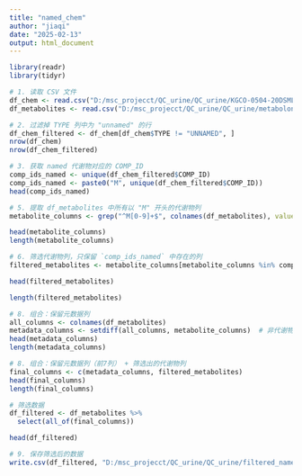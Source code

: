 ---
title: "named_chem"
author: "jiaqi"
date: "2025-02-13"
output: html_document
---
```{r}
library(readr)
library(tidyr)
```

```{r}
# 1. 读取 CSV 文件
df_chem <- read.csv("D:/msc_projecct/QC_urine/QC_urine/KGCO-0504-20DSMLTA+ Urine Data Tables_Chemical Annotation.csv", stringsAsFactors = FALSE)
df_metabolites <- read.csv("D:/msc_projecct/QC_urine/QC_urine/metabolon_urine_batch_norm_metab_quantile_normalised_at_least_80perc_imputed_2021.csv", stringsAsFactors = FALSE)

```

```{r}
# 2. 过滤掉 TYPE 列中为 "unnamed" 的行
df_chem_filtered <- df_chem[df_chem$TYPE != "UNNAMED", ]
nrow(df_chem)
nrow(df_chem_filtered)
```
```{r}
# 3. 获取 named 代谢物对应的 COMP_ID
comp_ids_named <- unique(df_chem_filtered$COMP_ID)
comp_ids_named <- paste0("M", unique(df_chem_filtered$COMP_ID))
head(comp_ids_named)

```

```{r}
# 5. 提取 df_metabolites 中所有以 "M" 开头的代谢物列
metabolite_columns <- grep("^M[0-9]+$", colnames(df_metabolites), value = TRUE)

head(metabolite_columns)
length(metabolite_columns)

```

```{r}
# 6. 筛选代谢物列，只保留 `comp_ids_named` 中存在的列
filtered_metabolites <- metabolite_columns[metabolite_columns %in% comp_ids_named]

head(filtered_metabolites)

length(filtered_metabolites)
```
```{r}
# 8. 组合：保留元数据列
all_columns <- colnames(df_metabolites)
metadata_columns <- setdiff(all_columns, metabolite_columns)  # 非代谢物列
head(metadata_columns)
length(metadata_columns)
```
```{r}
# 8. 组合：保留元数据列（前7列） + 筛选出的代谢物列
final_columns <- c(metadata_columns, filtered_metabolites)
head(final_columns)
length(final_columns)
```

```{r}
# 筛选数据
df_filtered <- df_metabolites %>%
  select(all_of(final_columns))

head(df_filtered)
```
```{r}
# 9. 保存筛选后的数据
write.csv(df_filtered, "D:/msc_projecct/QC_urine/QC_urine/filtered_named_metabolites.csv", row.names = FALSE)
```

